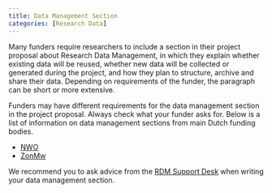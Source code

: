 ```yaml
---
title: Data Management Section
categories: [Research Data]
---
```


Many funders require researchers to include a section in their project proposal about Research Data Management, in which they explain whether existing data will be reused, whether new data will be collected or generated during the project, and how they plan to structure, archive and share their data. Depending on requirements of the funder, the paragraph can be short or more extensive.

Funders may have different requirements for the data management section in the project proposal. Always check what your funder asks for. Below is a list of information on data management sections from main Dutch funding bodies.

- [NWO](https://www.nwo.nl/en/research-data-management)
- [ZonMw](https://www.zonmw.nl/en/instructions-fair-data-management-grant-applicants)

We recommend you to ask advice from the [RDM Support Desk](mailto:rdm@vu.nl) when writing your data management section.
